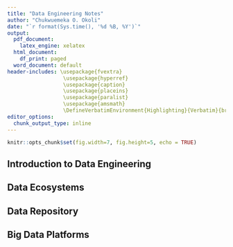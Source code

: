 ```yaml
---
title: "Data Engineering Notes"
author: "Chukwuemeka O. Okoli"
date: "`r format(Sys.time(), '%d %B, %Y')`"
output:
  pdf_document:
    latex_engine: xelatex
  html_document:
    df_print: paged
  word_document: default
header-includes: \usepackage{fvextra} 
                  \usepackage{hyperref} 
                  \usepackage{caption} 
                  \usepackage{placeins}
                  \usepackage{paralist}
                  \usepackage{amsmath} 
                  \DefineVerbatimEnvironment{Highlighting}{Verbatim}{breaklines,commandchars=\\\{\}}
editor_options:
  chunk_output_type: inline
---
```


```r
knitr::opts_chunk$set(fig.width=7, fig.height=5, echo = TRUE)
```

## Introduction to Data Engineering

```{=latex}
 In the simplest possible terms, the field of Data Engineering concerns itself with the mechanics for the flow and access of data. And its goal is to make quality data available for fact-finding and data-driven decision making.

The field of Data Engineering involves:
\begin{enumerate}
\item Collecting source data 
    \begin{itemize}
      \item Extracting, integrating, and organizing data from disparate sources
        \begin{compactitem}
          \item Develop tools, workflows, and processes that help data acquisition from multiple sources
          \item Design, build, and maintain scalable data architecture for storing source data
        \end{compactitem}
    \end{itemize}

\item Processing data
    \begin{itemize}
      \item Cleaning, transforming, and preparing data to make it usable
        \begin{compactitem}
          \item Implement and maintain distributed systems for large-scale data processing
          \item Design pipelines for the extraction, transformation, and loading of data into data repositories
          \item Design solutions for validating and safeguarding quality, privacy, and security of data
          \item Performance optimization
          \item Adherence to compliance guidelines
        \end{compactitem}
    \end{itemize}
    
\item Storing data
    \begin{itemize}
      \item Storing data for reliability and easy availability of data
        \begin{compactitem}
          \item Data stores for storage of processed data
          \item Scalable systems
          \item Ensuring data privacy, security, compliance, monitoring, backup, and recovery
        \end{compactitem}
    \end{itemize}
    
\item Making data available to users securely
  \begin{compactitem}
    \item APIs, services, and programs for retrieving data for end-users
    \item User access through interfaces and dashboards
    \item Checks and balances to ensure data security
  \end{compactitem}
\end{enumerate}

Modern data ecosystem includes a network of interconnected and continually evolving entities that include:
\begin{compactitem}
\item Data, that is available in a host of different formats, structures, and sources. 
\item Enterprise Data Environment, in which raw data is staged so it can be organized, cleaned, and optimized for use by end-users.
\item End-users, such as business stakeholders, analysts, and programmers who consume data for various purposes.
\end{compactitem}
Emerging technologies such as Cloud Computing, Machine Learning, and Big Data, are continually reshaping the data ecosystem and the possibilities it offers.

Data Engineers, Data Analysts, Data Scientists, Business Analysts, and Business Intelligence Analysts, all play a vital role in the ecosystem for deriving insights and business results from data. \\

\textbf{Responsibility of a Data Engineer}
\begin{compactitem}
\item Extract, organize, and integrate data from disparate sources
\item Prepare data for analysis and reporting by transforming and cleansing it
\item Design and manage data pipelines that encompasses the journey of data from source to destination systems
\item Setup and manage infrastructure for ingestion, processing and storage of data including data platforms, data stores, distributed systems, and data repositories.
\end{compactitem}

\textbf{Skillset of a Data Engineer} \\
Some of the technical skills includes knowledge of:
\begin{compactitem}
\item Operating Systems
  \begin{compactitem}
  \item UNIX
  \item Linus
  \item Windows Administrative Tools
  \item System Utilities \& Commands
  \end{compactitem}
\item Infrastructure Components
  \begin{compactitem}
  \item Virtual Machines
  \item Networking
  \item Application Services
  \item Cloud-based Services like AWS, Google Cloud Platform (GCP), IBM Cloud, Microsoft Azure 
  \end{compactitem}
\item Databases and Data Warehouses
  \begin{compactitem}
  \item RDBMS - IBM DB2, MySQL, Oracle Database, PostgreSQL
  \item NoSQL - Redis, MongoDB, Cassandra, Neo4J
  \item Data Warehouses - Oracle Exadata, IBM DB2 Warehouse on cloud, IBM Netezza Performance Server, Amazon Redshift
  \end{compactitem}
\item Data Pipelines
  \begin{compactitem}
  \item Apache Beam
  \item Airflow
  \item DataFlow
  \end{compactitem}
\item ETL Tools
  \begin{compactitem}
  \item IBM Infosphere Information Server
  \item AWS Glue
  \item Improvado
  \end{compactitem}
\item Proficiency in languages for querying, manipulating, and processing data
  \begin{compactitem}
  \item SQL for relational databases, SQL-like query languages for NoSQL databases
  \item Python, R, and Java
  \item Shell and Scripting languages such as Unix/Linux Shell and PowerShell
  \end{compactitem}
\item Big Data processing tools
  \begin{compactitem}
  \item Hadoop
  \item Hive
  \item Spark
  \end{compactitem}
\end{compactitem}

\textbf{Role of a Data Engineer} \\
The goal of Data Engineering is to make quality data available for analytics and decision-making. And it does this by collecting raw source data, processing data so it becomes usable, storing data, and making quality data available to users securely.  

The role of a Data Engineer includes:
\begin{compactitem}
\item Gathering data from disparate sources.
\item Integrating data into a unified view for data consumers.
\item Preparing data for analytics and reporting.
\item Managing data pipelines for a continuous flow of data from source to destination systems.
\item Managing the complete infrastructure for the collection, processing, and storage of data.
\end{compactitem}

To be successful in their role, Data Engineers need a mix of technical, functional, and soft skills.
\begin{compactitem}
\item Technical Skills include working with different operating systems and infrastructure components such as virtual machines, networks, and application services. It also includes working with databases and data warehouses, data pipelines, ETL tools, big data processing tools, and languages for querying, manipulating, and processing data. 
\item An understanding of the potential application of data in business is an important skill for a data engineer. Other functional skills include the ability to convert business requirements into technical specifications, an understanding of the software development lifecycle, and the areas of data quality, privacy, security, and governance. 
\item Soft Skills include interpersonal skills, the ability to work collaboratively, teamwork, and effective communication. 
\end{compactitem}
```

## Data Ecosystems

```{=latex}
A Data Engineer’s ecosystem includes the infrastructure, tools, frameworks, and processes for extracting data, architecting and managing data pipelines and data repositories, managing workflows, developing applications, and managing BI and Reporting tools.

There are two main types of data repositories - Transactional and analytical.
\begin{compactitem}
\item \textbf{Transactional systems, also known as Online Transaction Processing (or OLTP) systems}, are designed to store high-volume day-to-day operational data. Such as online banking transactions, ATM transactions, and airline bookings. While OLTP databases are typically relational, they can also be non-relational. 
\item \textbf{Analytical systems, also known as Online Analytical Processing (OLAP) systems}, are optimized for conducting complex data analytics. These include relational and non-relational databases, data warehouses, data marts, data lakes, and big data stores. The type, format, sources of data, and context of use influence which data repository is ideal.
\end{compactitem}

Based on how well-defined the structure of the data is, data can be categorized as
\begin{compactitem}
\item Structured data, that is data which is well organized in formats that can be stored in databases.
  \begin{compactitem}
  \item SQL Databases
  \item Online Transaction Processing
  \item Spreadsheet
  \item Online forms
  \item Sensors GPS and RFID
  \item Network and Web server logs
  \end{compactitem}
\item Semi-structured data, that is data which is partially organized and partially free-form.
  \begin{compactitem}
  \item E-mails
  \item XML and other markup language
  \item Binary executables
  \item TCP/IP packets
  \item Zipped files
  \item Integration of data
  \end{compactitem}
\item Unstructured data, that is data which can not be organized conventionally into rows and columns.
  \begin{compactitem}
  \item Web pages
  \item Social media feeds
  \item Images in varied file formats
  \item Video and Audio files
  \item Documents and PDF files
  \item Powerpoint presentation
  \item Media logs
  \item Surveys
  \end{compactitem}
\end{compactitem}

Data comes in a wide-ranging variety of file formats, such as, delimited text files, spreadsheets, XML, PDF, and JSON, each with its own list of benefits and limitations of use.

Data is extracted from multiple data sources, ranging from relational and non-relational databases, to APIs, web services, data streams, social platforms, and sensor devices.

Once the data is identified and gathered from different sources, it needs to be staged in a data repository so that it can be prepared for analysis. The type, format, and sources of data influence the type of data repository that can be used.

Data professionals need a host of languages that can help them extract, prepare, and analyse data. These can be classified as:
\begin{compactitem}
\item Querying languages, such as SQL, used for accessing and manipulating data from databases.
\item Programming languages such as Python, R, and Java, for developing applications and controlling application behavior.
\item Shell and Scripting languages, such as Unix/Linux Shell, and PowerShell, for automating repetitive operational tasks.
\end{compactitem}
```

## Data Repository

```{=latex}
A \textbf{Data Repository} is a general term that refers to data that has been collected, organized, and isolated so that it can be used for reporting, analytics, and also for archival purposes. 

The different types of Data Repositories include:
\begin{itemize}
\item Databases, which can be relational or non-relational, each following a set of organizational principles, the types of data they can store, and the tools that can be used to query, organize, and retrieve data.
\item Data Warehouses, that consolidate incoming data into one comprehensive store house. 
\item Data Marts, that are essentially sub-sections of a data warehouse, built to isolate data for a particular business function or use case.
\item Data Lakes, that serve as storage repositories for large amounts of structured, semi-structured, and unstructured data in their native format.
\item Big Data Stores, that provide distributed computational and storage infrastructure to store, scale, and process very large data sets.
\end{itemize}

The ETL, or Extract Transform and Load, Process is an automated process that converts raw data into analysis-ready data by:
\begin{compactitem}
\item Extracting data from source locations.
\item Transforming raw data by cleaning, enriching, standardizing, and validating it.
\item Loading the processed data into a destination system or data repository.
\end{compactitem}

The ELT, or Extract Load and Transfer, Process is a variation of the ETL Process. In this process, extracted data is loaded into the target system before the transformations are applied. This process is ideal for Data Lakes and working with Big Data.

Data Pipeline, sometimes used interchangeably with ETL and ELT, encompasses the entire journey of moving data from its source to a destination data lake or application, using the ETL or ELT process.

Data Integration Platforms combine disparate sources of data, physically or logically, to provide a unified view of the data for analytics purposes.
```

## Big Data Platforms

```{=latex}
Big Data refers to the vast amounts of data that is being produced each moment of every day, by people, tools, and machines. The sheer velocity, volume, and variety of data challenged the tools and systems used for conventional data, leading to the emergence of processing tools and platforms designed specifically for Big Data.

\textbf{V's of Big Data}
\begin{compactitem}
\item Velocity - speed at which data accumulates. Data is being generated extremely fast, in a process that never stops. Near or real-time streaming, local, and cloud-based technologies can process information very quickly. 
\item Volume - scale of the data, or the increase in the amount of data stored. 
\item Variety - the diversity of the data. Structured data fits neatly into rows and columns, in relational databases while unstructured data is not organized in a pre-defined way, like Tweets, blog posts, pictures, numbers, and video. Variety also reflects that data comes from different sources, machines, people, and processes, both internal and external to organizations. Drivers are mobile technologies, social media, wearable technologies, geo technologies, video, and many, many more. 
\item Veracity - the quality and origin of data, and its conformity to facts and accuracy. Attributes include consistency, completeness, integrity, and ambiguity. 
\item Value - our ability and need to turn data into value. \end{compactitem}

Big Data processing technologies help derive value from big data. These include NoSQL databases and Data Lakes and open-source technologies such as Apache Hadoop, Apache Hive, and Apache Spark.
\begin{compactitem}
\item Apache Hadoop provides distributed storage and processing of large datasets across clusters of computers. One of its main components, the Hadoop File Distribution System, or HDFS, is a storage system for big data.
\item Apache Hive is a data warehouse software for reading, writing, and managing large datasets files that are stored directly in either HDFS or other data storage systems such as Apache HBase.
\item Apache Spark is a general-purpose data processing engine designed to extract and process large volumes of data. It is used to perform complex analytics in real-time.
\end{compactitem}

```